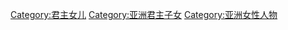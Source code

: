 [[Category:君主女儿|Category:君主女儿]]
[[Category:亚洲君主子女|Category:亚洲君主子女]]
[[Category:亚洲女性人物|Category:亚洲女性人物]]